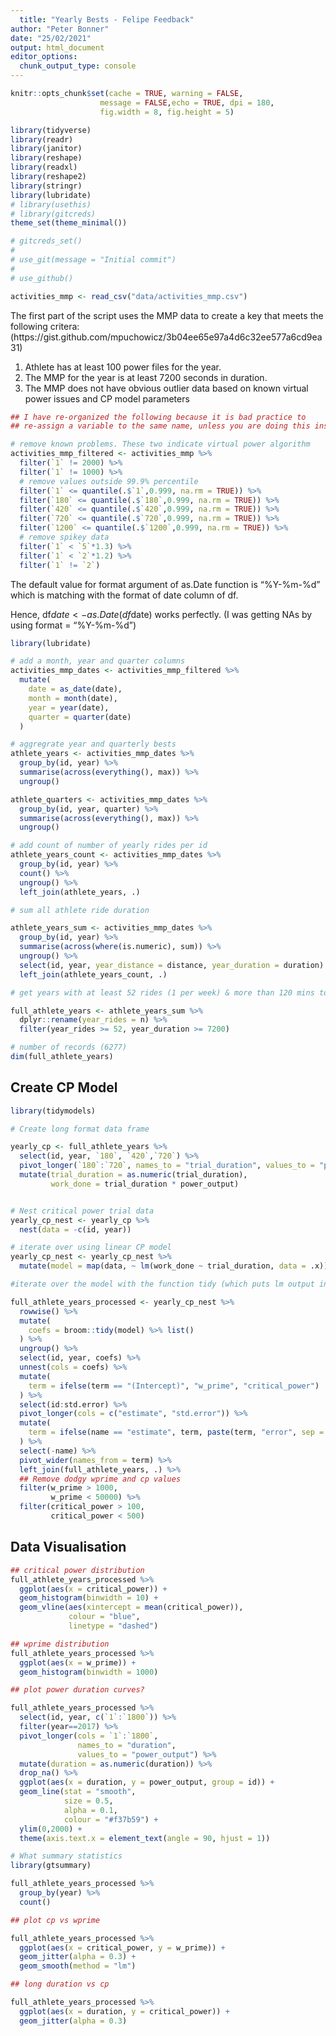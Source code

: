 ```yaml
---
  title: "Yearly Bests - Felipe Feedback"
author: "Peter Bonner"
date: "25/02/2021"
output: html_document
editor_options: 
  chunk_output_type: console
---
```

  
  ```r
knitr::opts_chunk$set(cache = TRUE, warning = FALSE,
                      message = FALSE,echo = TRUE, dpi = 180,
                      fig.width = 8, fig.height = 5)


```

```r
library(tidyverse)
library(readr)
library(janitor)
library(reshape)
library(readxl)
library(reshape2)
library(stringr)
library(lubridate)
# library(usethis)
# library(gitcreds)
theme_set(theme_minimal())

```

```r

# gitcreds_set()
# 
# use_git(message = "Initial commit")
# 
# use_github()
```




```r
activities_mmp <- read_csv("data/activities_mmp.csv")
```

The first part of the script uses the MMP data to create a key that meets the following critera:(https://gist.github.com/mpuchowicz/3b04ee65e97a4d6c32ee577a6cd9ea31)

1. Athlete has at least 100 power files for the year.
2. The MMP for the year is at least 7200 seconds in duration.
3. The MMP does not have obvious outlier data based on known virtual power issues and CP model parameters

```r
## I have re-organized the following because it is bad practice to
## re-assign a variable to the same name, unless you are doing this inside a function

# remove known problems. These two indicate virtual power algorithm
activities_mmp_filtered <- activities_mmp %>%
  filter(`1` != 2000) %>%
  filter(`1` != 1000) %>% 
  # remove values outside 99.9% percentile
  filter(`1` <= quantile(.$`1`,0.999, na.rm = TRUE)) %>% 
  filter(`180` <= quantile(.$`180`,0.999, na.rm = TRUE)) %>%
  filter(`420` <= quantile(.$`420`,0.999, na.rm = TRUE)) %>%
  filter(`720` <= quantile(.$`720`,0.999, na.rm = TRUE)) %>%
  filter(`1200` <= quantile(.$`1200`,0.999, na.rm = TRUE)) %>% 
  # remove spikey data
  filter(`1` < `5`*1.3) %>%
  filter(`1` < `2`*1.2) %>%
  filter(`1` != `2`)
```

The default value for format argument of as.Date function is "%Y-%m-%d" which is matching with the format of date column of df.

Hence, df$date <- as.Date(df$date) works perfectly. (I was getting NAs by using format = "%Y-%m-%d")

```r
library(lubridate)

# add a month, year and quarter columns
activities_mmp_dates <- activities_mmp_filtered %>%
  mutate(
    date = as_date(date),
    month = month(date),
    year = year(date),
    quarter = quarter(date)
  )
```

```r
# aggregrate year and quarterly bests
athlete_years <- activities_mmp_dates %>%
  group_by(id, year) %>%
  summarise(across(everything(), max)) %>% 
  ungroup()

athlete_quarters <- activities_mmp_dates %>%
  group_by(id, year, quarter) %>%
  summarise(across(everything(), max)) %>% 
  ungroup()

# add count of number of yearly rides per id
athlete_years_count <- activities_mmp_dates %>%
  group_by(id, year) %>%
  count() %>% 
  ungroup() %>% 
  left_join(athlete_years, .)

# sum all athlete ride duration

athlete_years_sum <- activities_mmp_dates %>%
  group_by(id, year) %>%
  summarise(across(where(is.numeric), sum)) %>% 
  ungroup() %>% 
  select(id, year, year_distance = distance, year_duration = duration) %>% 
  left_join(athlete_years_count, .)
```

```r
# get years with at least 52 rides (1 per week) & more than 120 mins total duration 

full_athlete_years <- athlete_years_sum %>%
  dplyr::rename(year_rides = n) %>%
  filter(year_rides >= 52, year_duration >= 7200)

# number of records (6277)
dim(full_athlete_years)

```

## Create CP Model

```r
library(tidymodels)

# Create long format data frame 

yearly_cp <- full_athlete_years %>%
  select(id, year, `180`, `420`,`720`) %>%
  pivot_longer(`180`:`720`, names_to = "trial_duration", values_to = "power_output") %>%
  mutate(trial_duration = as.numeric(trial_duration),
         work_done = trial_duration * power_output)


# Nest critical power trial data 
yearly_cp_nest <- yearly_cp %>%
  nest(data = -c(id, year))

# iterate over using linear CP model
yearly_cp_nest <- yearly_cp_nest %>%
  mutate(model = map(data, ~ lm(work_done ~ trial_duration, data = .x)))

#iterate over the model with the function tidy (which puts lm output into tidy format) & unnest coeffs to extract cp & wprime into separate columns

full_athlete_years_processed <- yearly_cp_nest %>%
  rowwise() %>% 
  mutate(
    coefs = broom::tidy(model) %>% list()
  ) %>% 
  ungroup() %>% 
  select(id, year, coefs) %>% 
  unnest(cols = coefs) %>% 
  mutate(
    term = ifelse(term == "(Intercept)", "w_prime", "critical_power")
  ) %>% 
  select(id:std.error) %>% 
  pivot_longer(cols = c("estimate", "std.error")) %>% 
  mutate(
    term = ifelse(name == "estimate", term, paste(term, "error", sep = "_"))
  ) %>% 
  select(-name) %>% 
  pivot_wider(names_from = term) %>% 
  left_join(full_athlete_years, .) %>% 
  ## Remove dodgy wprime and cp values
  filter(w_prime > 1000,
         w_prime < 50000) %>%
  filter(critical_power > 100,
         critical_power < 500)
```

## Data Visualisation

```r
## critical power distribution
full_athlete_years_processed %>%
  ggplot(aes(x = critical_power)) +
  geom_histogram(binwidth = 10) +
  geom_vline(aes(xintercept = mean(critical_power)),
             colour = "blue",
             linetype = "dashed")

```

```r
## wprime distribution
full_athlete_years_processed %>%
  ggplot(aes(x = w_prime)) +
  geom_histogram(binwidth = 1000)
```

```r
## plot power duration curves?

full_athlete_years_processed %>%
  select(id, year, c(`1`:`1800`)) %>%
  filter(year==2017) %>%
  pivot_longer(cols = `1`:`1800`,
               names_to = "duration",
               values_to = "power_output") %>%
  mutate(duration = as.numeric(duration)) %>%
  drop_na() %>%
  ggplot(aes(x = duration, y = power_output, group = id)) +
  geom_line(stat = "smooth",
            size = 0.5,
            alpha = 0.1,
            colour = "#f37b59") +
  ylim(0,2000) +
  theme(axis.text.x = element_text(angle = 90, hjust = 1))

```

```r
# What summary statistics
library(gtsummary)

full_athlete_years_processed %>%
  group_by(year) %>%
  count()

## plot cp vs wprime

full_athlete_years_processed %>%
  ggplot(aes(x = critical_power, y = w_prime)) +
  geom_jitter(alpha = 0.3) +
  geom_smooth(method = "lm")

## long duration vs cp

full_athlete_years_processed %>%
  ggplot(aes(x = duration, y = critical_power)) +
  geom_jitter(alpha = 0.3)

```
